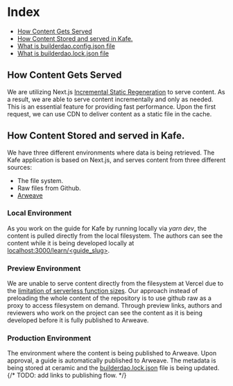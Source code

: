 # Index

* [How Content Gets Served](#how-content-gets-served)
* [How Content Stored and served in Kafe.](#how-content-stored-and-served-in-kafe)
* [What is builderdao.config.json file](#what-is-builderdao-config-json-file)
* [What is builderdao.lock.json file](#what-is-builderdao-lock-json-file)


## How Content Gets Served
We are utilizing Next.js [Incremental Static Regeneration](https://nextjs.org/docs/basic-features/data-fetching/incremental-static-regeneration) to serve content. As a result, we are able to serve content incrementally and only as needed. This is an essential feature for providing fast performance. Upon the first request, we can use CDN to deliver content as a static file in the cache.


## How Content Stored and served in Kafe.
We have three different environments where data is being retrieved. The Kafe application is based on Next.js, and serves content from three different sources:
  * The file system.
  * Raw files from Github.
  * [Arweave](www.arweave.org)

### Local Environment
As you work on the guide for Kafe by running locally via *yarn dev*, the content is pulled directly from the local filesystem. The authors can see the content while it is being developed locally at [localhost:3000/learn/<guide_slug>](http://localhost:3000/learn/<guide_slug>).

### Preview Environment
We are unable to serve content directly from the filesystem at Vercel due to the [limitation of serverless function sizes](https://github.com/vercel/community/discussions/103). Our approach instead of preloading the whole content of the repository is to use github raw as a proxy to access filesystem on demand. Through preview links, authors and reviewers who work on the project can see the content as it is being developed before it is fully published to Arweave.

### Production Environment
The environment where the content is being published to Arweave. Upon approval, a guide is automatically published to Arweave. The metadata is being stored at ceramic and the [builderdao.lock.json](#what-is-builderdao-lock-json-file) file is being updated. 
{/* TODO: add links to publishing flow. */}

